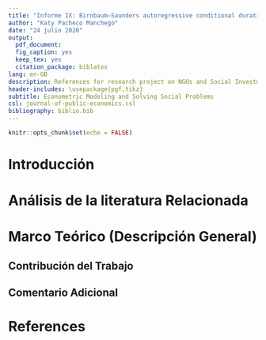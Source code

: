 ```yaml
---
title: "Informe IX: Birnbaum–Saunders autoregressive conditional duration models applied to high-frequency financial data"
author: "Katy Pacheco Manchego"
date: "24 julio 2020"
output:
  pdf_document: 
  fig_caption: yes
  keep_tex: yes
  citation_package: biblatex
lang: en-GB
description: References for research project on NGOs and Social Investment
header-includes: \usepackage{pgf,tikz}
subtitle: Econometric Modeling and Solving Social Problems
csl: journal-of-public-economics.csl
bibliography: biblio.bib
---
```


```r
knitr::opts_chunk$set(echo = FALSE)
```

# Introducción


# Análisis de la literatura Relacionada





# Marco Teórico (Descripción General)

## Contribución del Trabajo

## Comentario Adicional

# References


